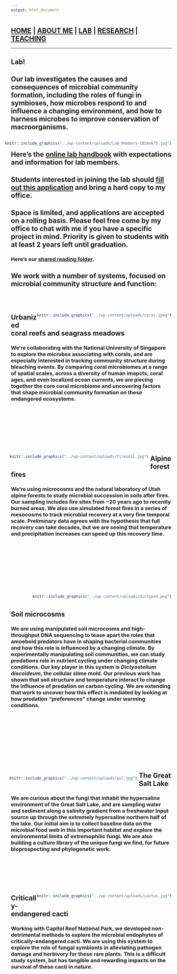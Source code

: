 ```yaml
---
output: html_document
---
```


<style type="text/css">
.main-container {
  max-width: 1800px;
  margin-left: auto;
  margin-right: auto;
}
</style>


## [HOME](http://gzahn.github.io/) | [ABOUT ME](http://gzahn.github.io/about-me/) | [LAB](http://gzahn.github.io/lab/) | [RESEARCH](http://gzahn.github.io/pubs-and-pres/) | [TEACHING](http://gzahn.github.io/coursemap/)

___

<style>
div.gray { background-color:#aabdaf; border-radius: 5px; padding: 20px;}
</style>
<div class = "gray">

# Lab!

## Our lab investigates the causes and consequences of microbial community formation, including the roles of fungi in symbioses, how microbes respond to and influence a changing environment, and how to harness microbes to improve conservation of macroorganisms.

<div style= "float:right;position: relative;">
```r
knitr::include_graphics("../wp-content/uploads/Lab_Members-1024x675.jpg")
```
</div>


## Here’s the [online lab handbook](https://github.com/gzahn/Lab_Manual/blob/master/README.md) with expectations and information for lab members.

## Students interested in joining the lab should [fill out this application](https://github.com/gzahn/Profile/raw/master/Student_Research_Application.docx) and bring a hard copy to my office.

## Space is limited, and applications are accepted on a rolling basis. Please feel free come by my office to chat with me if you have a specific project in mind. Priority is given to students with at least 2 years left until graduation.

### Here's our [shared reading folder](https://www.zotero.org/groups/415455/microbe_ecology/items?).
</div>

<style>
div.blue { background-color:#a89d82; border-radius: 5px; padding: 20px;}
</style>
<div class = "blue">

# **We work with a number of systems, focused on microbial community structure and function:**
<br><br>

<div style= "float:right;position: relative;">
```r
knitr::include_graphics("../wp-content/uploads/coral.jpeg")
```
</div>

## **Urbanized coral reefs and seagrass meadows**
### We're collaborating with the National University of Singapore to explore the microbes associating with corals, and are especially interested in tracking community structure during bleaching events. By comparing coral microbiomes at a range of spatial scales, across a diversity of human imapcts, coral ages, and even localized ocean currents, we are piecing together the core coral microbiome and uncovering factors that shape microbial community formation on these endangered ecosystems.
<br><br><br><br><br><br><br>

<div style= "float:left;position: relative;left: -5px">
```r
knitr::include_graphics("../wp-content/uploads/firesoil.jpg")
```
</div>

## **Alpine forest fires**
### We're using microcosms and the natural laboratory of Utah alpine forests to study microbial succession in soils after fires. Our sampling includes fire sites from ~20 years ago to recently burned areas. We also use simulated forest fires in a series of mesocosms to track microbial recovery at a very fine temporal scale. Preliminary data agrees with the hypothesis that full recovery can take decades, but we are seeing that temperature and precipitation increases can speed up this recovery time.
<br><br><br><br><br><br><br><br>

<div style= "float:right;position: relative;">
```r
knitr::include_graphics("../wp-content/uploads/dictyped.png")
```
</div>

<br><br>

## **Soil microcosms**
### We are using manipulated soil microcosms and high-throughput DNA sequencing to tease apart the roles that amoeboid predators have in shaping bacterial communities and how this role is influenced by a changing climate. By experimentally manipulating soil communities, we can study predations role in nutrient cycling under changing climate conditions. Our key player in this system is *Dictyostelium discoideum*, the cellular slime mold. Our previous work has shown that soil structure and temperature interact to change the influence of predation on carbon cycling. We are extending that work to uncover how this effect is mediated by looking at how predation "preferences" change under warming conditions.
<br><br><br><br><br><br><br><br><br>


<div style= "float:left;position: relative;left: -5px;top: 15">
```r
knitr::include_graphics("../wp-content/uploads/gsl.jpg")
```
</div>

## **The Great Salt Lake**
### We are curious about the fungi that inhabit the hypersaline environment of the Great Salt Lake, and are sampling water and sediment along a salinity gradient from a freshwater input source up through the extremely hypersaline northern half of the lake. Our initial aim is to collect baseline data on the microbial food web in this important habitat and explore the environmental limits of extremophilic fungi. We are also building a culture library of the unique fungi we find, for future bioprospecting and phylogenetic work.
<br><br><br><br><br>


<div style= "float:right;position: relative;">
```r
knitr::include_graphics("../wp-content/uploads/cactus.jpg")
```
</div>

## **Critically-endangered cacti**
### Working with Capitol Reef National Park, we developed non-detrimental methods to explore the microbial endophytes of critically-endangered cacti. We are using this system to explore the role of fungal symbionts in alleviating pathogen damage and herbivory for these rare plants.  This is a difficult study system, but has tangible and rewarding impacts on the survival of these cacti in nature.
<br><br><br><br><br><br><br><br><br><br><br><br><br>
 
</div>
